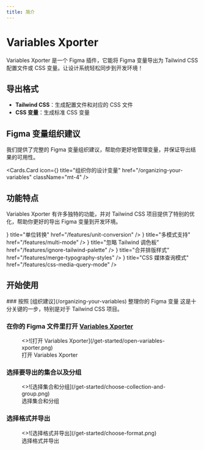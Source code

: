 ```yaml
---
title: 简介
---
```



# Variables Xporter

Variables Xporter 是一个 Figma 插件，它能将 Figma 变量导出为 Tailwind CSS 配置文件或 CSS 变量。让设计系统轻松同步到开发环境！

## 导出格式
- **Tailwind CSS**：生成配置文件和对应的 CSS 文件
- **CSS 变量**：生成标准 CSS 变量

## Figma 变量组织建议
我们提供了完整的 Figma 变量组织建议，帮助你更好地管理变量，并保证导出结果的可用性。

  <Cards.Card
    icon={<BookCopy />}
    title="组织你的设计变量"
    href="/organizing-your-variables"
    className="mt-4"
  />


## 功能特点
Variables Xporter 有许多独特的功能，并对 Tailwind CSS 项目提供了特别的优化，帮助你更好的导出 Figma 变量到开发环境。

<Cards>
  <Cards.Card
    icon={<RefreshCw />}
    title="单位转换"
    href="/features/unit-conversion"
  />
  <Cards.Card
    icon={<Columns3 />}
    title="多模式支持"
    href="/features/multi-mode"
  />
  <Cards.Card
    icon={<EyeOff />}
    title="忽略 Tailwind 调色板"
    href="/features/ignore-tailwind-palette"
  />
  <Cards.Card
    icon={<Merge/>}
    title="合并排版样式"
    href="/features/merge-typography-styles"
  />
  <Cards.Card
    icon={<Proportions />}
    title="CSS 媒体查询模式"
    href="/features/css-media-query-mode"
  />
</Cards>


## 开始使用
<Steps>
### 按照 [组织建议](/organizing-your-variables) 整理你的 Figma 变量
这是十分关键的一步，特别是对于 Tailwind CSS 项目。


### 在你的 Figma 文件里打开 [Variables Xporter](https://www.figma.com/community/plugin/1255188943883240897)


<figure className="mt-6 max-w-[400px]">
  <>![打开 Variables Xporter](/get-started/open-variables-xporter.png)</>
  <figcaption>
    打开 Variables Xporter
  </figcaption>
</figure>


### 选择要导出的集合以及分组

<figure className="mt-6 max-w-[400px]">
  <>![选择集合和分组](/get-started/choose-collection-and-group.png)</>
  <figcaption>
    选择集合和分组
  </figcaption>
</figure>

### 选择格式并导出

<figure className="mt-6 max-w-[400px]">
  <>![选择格式并导出](/get-started/choose-format.png)</>
  <figcaption>
    选择格式并导出
  </figcaption>
</figure>
</Steps>
